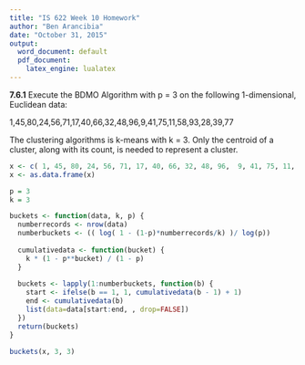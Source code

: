 ```yaml
---
title: "IS 622 Week 10 Homework"
author: "Ben Arancibia"
date: "October 31, 2015"
output:
  word_document: default
  pdf_document:
    latex_engine: lualatex
---
```


__7.6.1__
Execute the BDMO Algorithm with p = 3 on the following 1-dimensional, Euclidean data:

1,45,80,24,56,71,17,40,66,32,48,96,9,41,75,11,58,93,28,39,77

The clustering algorithms is k-means with k = 3. Only the centroid of a cluster, along with its count, is needed to represent a cluster.

```r
x <- c( 1, 45, 80, 24, 56, 71, 17, 40, 66, 32, 48, 96,  9, 41, 75, 11, 58, 93, 28, 39, 77)
x <- as.data.frame(x)

p = 3
k = 3

buckets <- function(data, k, p) {
  numberrecords <- nrow(data)
  numberbuckets <- (( log( 1 - (1-p)*numberrecords/k) )/ log(p))
  
  cumulativedata <- function(bucket) {
    k * (1 - p**bucket) / (1 - p)
  }
  
  buckets <- lapply(1:numberbuckets, function(b) {
    start <- ifelse(b == 1, 1, cumulativedata(b - 1) + 1)
    end <- cumulativedata(b)
    list(data=data[start:end, , drop=FALSE])
  })
  return(buckets)
}

buckets(x, 3, 3)
```